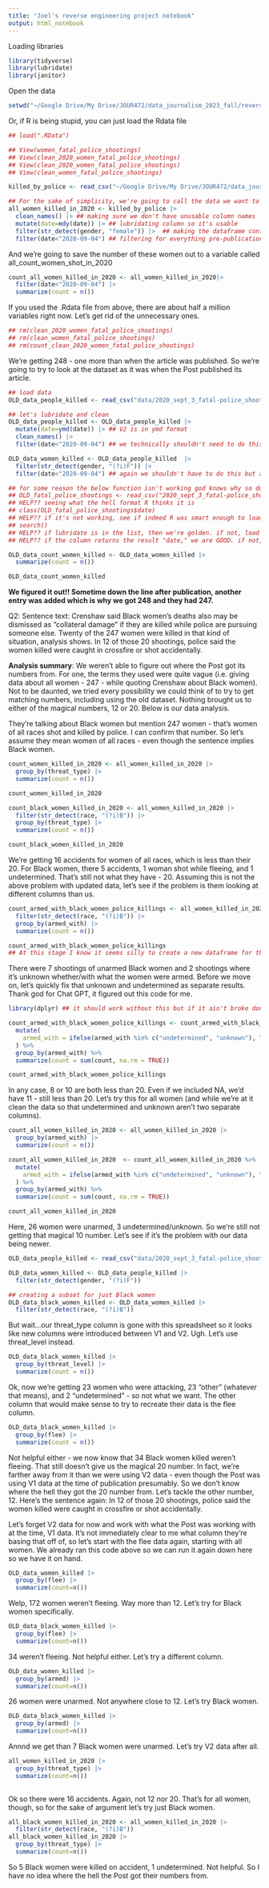 ```yaml
---
title: "Joel's reverse engineering project notebook"
output: html_notebook
---
```


Loading libraries

```r
library(tidyverse)
library(lubridate)
library(janitor)
```

Open the data

```r
setwd("~/Google Drive/My Drive/JOUR472/data_journalism_2023_fall/reverse engineering/Reverse-Engineering-Project")
```

Or, if R is being stupid, you can just load the Rdata file

```r
## load(".RData")
```

```r
## View(women_fatal_police_shootings)
## View(clean_2020_women_fatal_police_shootings)
## View(clean_2020_women_fatal_police_shootings)
## View(clean_women_fatal_police_shootings)
```

```r
killed_by_police <- read_csv("~/Google Drive/My Drive/JOUR472/data_journalism_2023_fall/reverse engineering/Reverse-Engineering-Project/data/fatal-police-shootings-data.csv")

## For the sake of simplicity, we're going to call the data we want to work with all_women_killed_in_2020 
all_women_killed_in_2020 <- killed_by_police |> 
  clean_names() |> ## making sure we don't have unusable column names
  mutate(date=mdy(date)) |> ## lubridating column so it's usable
  filter(str_detect(gender, "female")) |>  ## making the dataframe contain only women
  filter(date<"2020-09-04") ## filtering for everything pre-publication date
```

And we're going to save the number of these women out to a variable called all_count_women_shot_in_2020

```r
count_all_women_killed_in_2020 <- all_women_killed_in_2020|>
  filter(date<"2020-09-04") |> 
  summarize(count = n())
```

If you used the .Rdata file from above, there are about half a million variables right now. Let's get rid of the unnecessary ones.

```r
## rm(clean_2020_women_fatal_police_shootings)
## rm(clean_women_fatal_police_shootings)
## rm(count_clean_2020_women_fatal_police_shootings)
```

We're getting 248 - one more than when the article was published. So we're going to try to look at the dataset as it was when the Post published its article.

```r
## load data
OLD_data_people_killed <- read_csv("data/2020_sept_3_fatal-police_shootings_data.csv")

## let's lubridate and clean
OLD_data_people_killed <- OLD_data_people_killed |> 
  mutate(date=ymd(date)) |> ## V2 is in ymd format
  clean_names() |> 
  filter(date<"2020-09-04") ## we technically shouldn't need to do this but sicher ist sicher

OLD_data_women_killed <- OLD_data_people_killed  |>   
  filter(str_detect(gender, "(?i)F")) |> 
  filter(date<"2020-09-04") ## again we shouldn't have to do this but as my dad says, viel hilft viel

## for some reason the below function isn't working god knows why so don't use it
## OLD_fatal_police_shootings <- read_csv("2020_sept_3_fatal-police_shootings_data.csv")
## HELP?? seeing what the hell format R thinks it is
## class(OLD_fatal_police_shootings$date)
## HELP?? if it's not working, see if indeed R was smart enough to load lubridate
## search()
## HELP?? if lubridate is in the list, then we're golden. if not, load the library again.
## HELP?? if the column returns the result "date," we are GOOD. if not, let's lubridate the column since it's apparently a character column

```

```r
OLD_data_count_women_killed <- OLD_data_women_killed |>  
  summarize(count = n())

OLD_data_count_women_killed 
```

**We figured it out!! Sometime down the line after publication, another entry was added which is why we got 248 and they had 247.**

Q2: Sentence text: Crenshaw said Black women's deaths also may be dismissed as "collateral damage" if they are killed while police are pursuing someone else. Twenty of the 247 women were killed in that kind of situation, analysis shows. In 12 of those 20 shootings, police said the women killed were caught in crossfire or shot accidentally.

**Analysis summary**: We weren't able to figure out where the Post got its numbers from. For one, the terms they used were quite vague (i.e. giving data about all women - 247 - while quoting Crenshaw about Black women). Not to be daunted, we tried every possibility we could think of to try to get matching numbers, including using the old dataset. Nothing brought us to either of the magical numbers, 12 or 20. Below is our data analysis.

They're talking about Black women but mention 247 women - that's women of all races shot and killed by police. I can confirm that number. So let's assume they mean women of all races - even though the sentence implies Black women.

```r
count_women_killed_in_2020 <- all_women_killed_in_2020 |> 
  group_by(threat_type) |> 
  summarize(count = n())

count_women_killed_in_2020

count_black_women_killed_in_2020 <- all_women_killed_in_2020 |> 
  filter(str_detect(race, "(?i)B")) |> 
  group_by(threat_type) |> 
  summarize(count = n())

count_black_women_killed_in_2020
```

We're getting 16 accidents for women of all races, which is less than their 20. For Black women, there 5 accidents, 1 woman shot while fleeing, and 1 undetermined. That's still not what they have - 20. Assuming this is not the above problem with updated data, let's see if the problem is them looking at different columns than us.

```r
count_armed_with_black_women_police_killings <- all_women_killed_in_2020 |> 
  filter(str_detect(race, "(?i)B")) |> 
  group_by(armed_with) |> 
  summarize(count = n())

count_armed_with_black_women_police_killings
## At this stage I know it seems silly to create a new dataframe for this but it'll be important in a sec.
```

There were 7 shootings of unarmed Black women and 2 shootings where it's unknown whether/with what the women were armed. Before we move on, let's quickly fix that unknown and undetermined as separate results. Thank god for Chat GPT, it figured out this code for me.

```r
library(dplyr) ## it should work without this but if it ain't broke don't fix it, as they say.

count_armed_with_black_women_police_killings <- count_armed_with_black_women_police_killings  |> 
  mutate(
    armed_with = ifelse(armed_with %in% c("undetermined", "unknown"), "undetermined_unknown", armed_with)
  ) %>%
  group_by(armed_with) %>%
  summarize(count = sum(count, na.rm = TRUE))

count_armed_with_black_women_police_killings
```

In any case, 8 or 10 are both less than 20. Even if we included NA, we'd have 11 - still less than 20. Let's try this for all women (and while we're at it clean the data so that undetermined and unknown aren't two separate columns).

```r
count_all_women_killed_in_2020 <- all_women_killed_in_2020 |> 
  group_by(armed_with) |> 
  summarize(count = n())

count_all_women_killed_in_2020  <- count_all_women_killed_in_2020 %>%
  mutate(
    armed_with = ifelse(armed_with %in% c("undetermined", "unknown"), "undetermined_unknown", armed_with)
  ) %>%
  group_by(armed_with) %>%
  summarize(count = sum(count, na.rm = TRUE))

count_all_women_killed_in_2020
```

Here, 26 women were unarmed, 3 undetermined/unknown. So we're still not getting that magical 10 number. Let's see if it's the problem with our data being newer.

```r
OLD_data_people_killed <- read_csv("data/2020_sept_3_fatal-police_shootings_data.csv")

OLD_data_women_killed <- OLD_data_people_killed |> 
  filter(str_detect(gender, "(?i)F"))

## creating a subset for just Black women
OLD_data_black_women_killed <- OLD_data_women_killed |> 
  filter(str_detect(race, "(?i)B"))
```

But wait...our threat_type column is gone with this spreadsheet so it looks like new columns were introduced between V1 and V2. Ugh. Let's use threat_level instead.

```r
OLD_data_black_women_killed |> 
  group_by(threat_level) |> 
  summarize(count = n())
```

Ok, now we're getting 23 women who were attacking, 23 "other" (whatever that means), and 2 "undetermined" - so not what we want. The other column that would make sense to try to recreate their data is the flee column.

```r
OLD_data_black_women_killed |> 
  group_by(flee) |> 
  summarize(count = n())
```

Not helpful either - we now know that 34 Black women killed weren't fleeing. That still doesn't give us the magical 20 number. In fact, we're farther away from it than we were using V2 data - even though the Post was using V1 data at the time of publication presumably. So we don't know where the hell they got the 20 number from. Let's tackle the other number, 12. Here's the sentence again: In 12 of those 20 shootings, police said the women killed were caught in crossfire or shot accidentally.

Let's forget V2 data for now and work with what the Post was working with at the time, V1 data. It's not immediately clear to me what column they're basing that off of, so let's start with the flee data again, starting with all women. We already ran this code above so we can run it again down here so we have it on hand.

```r
OLD_data_women_killed |> 
  group_by(flee) |> 
  summarize(count=n())
```

Welp, 172 women weren't fleeing. Way more than 12. Let's try for Black women specifically.

```r
OLD_data_black_women_killed |> 
  group_by(flee) |> 
  summarize(count=n())
```

34 weren't fleeing. Not helpful either. Let's try a different column.

```r
OLD_data_women_killed |> 
  group_by(armed) |> 
  summarize(count=n())
```

26 women were unarmed. Not anywhere close to 12. Let's try Black women.

```r
OLD_data_black_women_killed |> 
  group_by(armed) |> 
  summarize(count=n())
```

Annnd we get than 7 Black women were unarmed. Let's try V2 data after all.

```r
all_women_killed_in_2020 |> 
  group_by(threat_type) |> 
  summarize(count=n())
  
```

Ok so there were 16 accidents. Again, not 12 nor 20. That's for all women, though, so for the sake of argument let's try just Black women.

```r
all_black_women_killed_in_2020 <- all_women_killed_in_2020 |> 
  filter(str_detect(race, "(?i)B"))
all_black_women_killed_in_2020 |> 
  group_by(threat_type) |> 
  summarize(count=n())
```

So 5 Black women were killed on accident, 1 undetermined. Not helpful. So I have no idea where the hell the Post got their numbers from.

